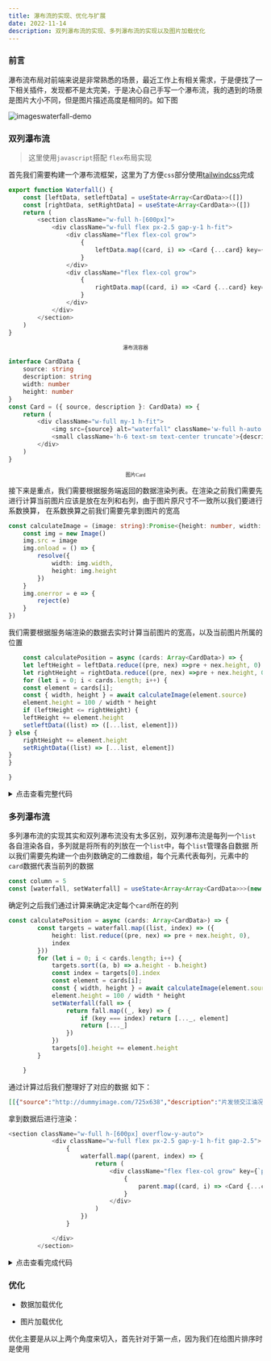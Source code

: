 ```yaml
---
title: 瀑布流的实现、优化与扩展
date: 2022-11-14
description: 双列瀑布流的实现、多列瀑布流的实现以及图片加载优化
---
```


### 前言

瀑布流布局对前端来说是非常熟悉的场景，最近工作上有相关需求，于是便找了一下相关插件，发现都不是太完美，于是决心自己手写一个瀑布流，我的遇到的场景是图片大小不同，但是图片描述高度是相同的。如下图

![imageswaterfall-demo](https://image.liuyongzhi.cn/imageswaterfall-demo.png)

### 双列瀑布流

> 这里使用`javascript`搭配 `flex`布局实现

首先我们需要构建一个瀑布流框架，这里为了方便`css`部分使用[tailwindcss](https://tailwindcss.com/)完成

```typescript jsx
export function Waterfall() {
    const [leftData, setleftData] = useState<Array<CardData>>([])
    const [rightData, setRightData] = useState<Array<CardData>>([])
    return (
        <section className="w-full h-[600px]">
            <div className="w-full flex px-2.5 gap-y-1 h-fit">
                <div className="flex flex-col grow">
                    {
                        leftData.map((card, i) => <Card {...card} key={i} />)
                    }
                </div>
                <div className="flex flex-col grow">
                    {
                        rightData.map((card, i) => <Card {...card} key={i} />)
                    }
                </div>
            </div>
        </section>
    )
}
```

<center><font face="黑体" size="1" >瀑布流容器</font></center>

```typescript jsx
interface CardData {
    source: string
    description: string
    width: number
    height: number
}
const Card = ({ source, description }: CardData) => {
    return (
        <div className="w-full my-1 h-fit">
            <img src={source} alt="waterfall" className='w-full h-auto my-0' />
            <small className='h-6 text-sm text-center truncate'>{description}</small>
        </div>
    )
}
```
<center><font face="黑体" size="1" >图片Card</font></center>

接下来是重点，我们需要根据服务端返回的数据渲染列表。在渲染之前我们需要先进行计算当前图片应该是放在左列和右列，由于图片原尺寸不一致所以我们要进行系数换算，
在系数换算之前我们需要先拿到图片的宽高

```typescript jsx
const calculateImage = (image: string):Promise<{height: number, width: number}> => new Promise((resolve,reject) => {
    const img = new Image()
    img.src = image
    img.onload = () => {
        resolve({
            width: img.width,
            height: img.height
        })
    }
    img.onerror = e => {
        reject(e)
    }
})
```

我们需要根据服务端渲染的数据去实时计算当前图片的宽高，以及当前图片所属的位置

```typescript jsx
    const calculatePosition = async (cards: Array<CardData>) => {
    let leftHeight = leftData.reduce((pre, nex) =>pre + nex.height, 0)
    let rightHeight = rightData.reduce((pre, nex) =>pre + nex.height, 0)
    for (let i = 0; i < cards.length; i++) {
    const element = cards[i];
    const { width, height } = await calculateImage(element.source)
    element.height = 100 / width * height
    if (leftHeight <= rightHeight) {
    leftHeight += element.height
    setleftData((list) => ([...list, element]))
} else {
    rightHeight += element.height
    setRightData((list) => [...list, element])
}
}

}
```

<details>
    <summary>点击查看完整代码</summary>

    ```typescript jsx
    interface CardData {
    source: string
    description: string
    width: number
    height: number
}
    const calculateImage = (image: string):Promise<{height: number, width: number}> => new Promise((resolve,reject) => {
    const img = new Image()
    img.src = image
    img.onload = () => {
    resolve({
    width: img.width,
    height: img.height
})
}
    img.onerror = e => {
    reject(e)
}
})
    const Card = ({ source, description }: CardData) => {
    return (
    <div className="w-full my-1 h-fit">
    <img src={source} alt="waterfall" className='w-full h-auto my-0' />
    <small className='h-6 text-sm text-center truncate'>{description}</small>
    </div>
    )
}

    export default function Waterfall() {
    const [leftData, setleftData] = useState<Array<CardData>>([])
    const [rightData, setRightData] = useState<Array<CardData>>([])
    const fetchData = async () => {
    const { data } = await axios.get('/api/waterfall')
    calculatePosition(data.list)
}
    const calculatePosition = async (cards: Array<CardData>) => {
    let leftHeight = leftData.reduce((pre, nex) =>pre + nex.height, 0)
    let rightHeight = rightData.reduce((pre, nex) =>pre + nex.height, 0)
    for (let i = 0; i < cards.length; i++) {
    const element = cards[i];
    const { width, height } = await calculateImage(element.source)
    element.height = 100 / width * height
    if (leftHeight <= rightHeight) {
    leftHeight += element.height
    setleftData((list) => ([...list, element]))
} else {
    rightHeight += element.height
    setRightData((list) => [...list, element])
}
}

}
    useEffect(() => {
    fetchData()
},[])
    return (
    <section className="w-full h-[600px] overflow-y-auto">
    <div className="w-full flex px-2.5 gap-y-1 h-fit gap-2.5">
    <div className="flex flex-col grow">
{
    leftData.map((card, i) => <Card {...card} key={i} />)
}
    </div>
    <div className="flex flex-col grow">
{
    rightData.map((card, i) => <Card {...card} key={i} />)
}
    </div>
    </div>
    </section>
    )
}
    ```

</details>


### 多列瀑布流
多列瀑布流的实现其实和双列瀑布流没有太多区别，双列瀑布流是每列一个`list`各自渲染各自，多列就是将所有的列放在一个`list`中，每个`list`管理各自数据
所以我们需要先构建一个由列数确定的二维数组，每个元素代表每列，元素中的`card`数据代表当前列的数据


```typescript jsx
const column = 5
const [waterfall, setWaterfall] = useState<Array<Array<CardData>>>(new Array(column).fill(new Array()))
```

确定列之后我们通过计算来确定决定每个`card`所在的列

```typescript jsx
const calculatePosition = async (cards: Array<CardData>) => {
        const targets = waterfall.map((list, index) => ({
            height: list.reduce((pre, nex) => pre + nex.height, 0),
            index
        }))
        for (let i = 0; i < cards.length; i++) {
            targets.sort((a, b) => a.height - b.height)
            const index = targets[0].index
            const element = cards[i];
            const { width, height } = await calculateImage(element.source)
            element.height = 100 / width * height
            setWaterfall(fall => {
                return fall.map((_, key) => {
                    if (key === index) return [..._, element]
                    return [..._]
                })
            })
            targets[0].height += element.height
        }

    }
```

通过计算过后我们整理好了对应的数据 如下：

```json
[[{"source":"http://dummyimage.com/725x638","description":"片发领交江油况适学利知由理","height":88},{"source":"http://dummyimage.com/807x587","description":"离选第建情才响三点术究进","height":72.73853779429987}],[{"source":"http://dummyimage.com/530x767","description":"从实精车法改运较力究色究","height":144.7169811320755}],[{"source":"http://dummyimage.com/539x707","description":"由人龙数情达动公构它好根文况月","height":131.16883116883116},{"source":"http://dummyimage.com/767x875","description":"毛节则九际少话原花土工取理气部","height":114.08083441981748}],[{"source":"http://dummyimage.com/707x723","description":"划水京养界统外之布县精所见","height":102.26308345120226},{"source":"http://dummyimage.com/567x809","description":"例便收除因现号志信到火大提种","height":142.68077601410934}],[{"source":"http://dummyimage.com/958x759","description":"段至开件过通才业压强拉间","height":79.22755741127348},{"source":"http://dummyimage.com/648x671","description":"划非除市地家东给存始程战他","height":103.54938271604938}]]
```


拿到数据后进行渲染：


```typescript jsx
<section className="w-full h-[600px] overflow-y-auto">
            <div className="w-full flex px-2.5 gap-y-1 h-fit gap-2.5">
                {
                    waterfall.map((parent, index) => {
                        return (
                            <div className="flex flex-col grow" key={`parent-${index}`}>
                                {
                                    parent.map((card, i) => <Card {...card} key={i} />)
                                }
                            </div>
                        )
                    })
                }

            </div>
        </section>
```

<details>
    <summary>点击查看完成代码</summary>

    ```typescript jsx
    interface CardData {
    source: string
    description: string
    width: number
    height: number
}
    const calculateImage = (image: string):Promise<{height: number, width: number}> => new Promise((resolve,reject) => {
    const img = new Image()
    img.src = image
    img.onload = () => {
    resolve({
    width: img.width,
    height: img.height
})
}
    img.onerror = e => {
    reject(e)
}
})
    const Card = ({ source, description }: CardData) => {
    return (
    <div className="w-full my-1 h-fit">
    <img src={source} alt="waterfall" className='w-full h-auto my-0' />
    <small className='h-6 text-sm text-center truncate'>{description}</small>
    </div>
    )
}

    export default function MoreColumnWaterfall() {
    const column = 5
    const [waterfall, setWaterfall] = useState<Array<Array<CardData>>>(new Array(column).fill(new Array()))
    const fetchData = async () => {
    const { data } = await axios.get('/api/waterfall')
    calculatePosition(data.list)
}
    const calculatePosition = async (cards: Array<CardData>) => {
    const targets = waterfall.map((list, index) => ({
    height: list.reduce((pre, nex) => pre + nex.height, 0),
    index
}))
    for (let i = 0; i < cards.length; i++) {
    targets.sort((a, b) => a.height - b.height)
    const index = targets[0].index
    const element = cards[i];
    const { width, height } = await calculateImage(element.source)
    element.height = 100 / width * height
    setWaterfall(fall => {
    return fall.map((_, key) => {
    if (key === index) return [..._, element]
    return [..._]
})
})
    targets[0].height += element.height
}

}
    useEffect(() => {
    fetchData()
},[])
    return (
    <section className="w-full h-[600px] overflow-y-auto">
    <div className="w-full flex px-2.5 gap-y-1 h-fit gap-2.5">
{
    waterfall.map((parent, index) => {
    return (
    <div className="flex flex-col grow" key={`parent-${index}`}>
{
    parent.map((card, i) => <Card {...card} key={i} />)
}
    </div>
    )
})
}

    </div>
    </section>
    )
}
    ```

</details>


### 优化

- 数据加载优化

- 图片加载优化

优化主要是从以上两个角度来切入，首先针对于第一点，因为我们在给图片排序时是使用
